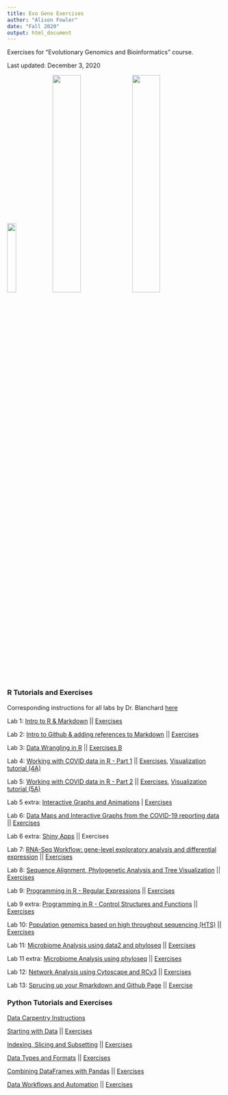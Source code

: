 ```yaml
---
title: Evo Geno Exercises
author: "Alison Fowler"
date: "Fall 2020"
output: html_document
---
```


Exercises for "Evolutionary Genomics and Bioinformatics" course.

Last updated: December 3, 2020 

<img src="images/IMG_1285.JPG" width="20.3%">
<img src="images/IMG_1530.JPG" width="36%"> <img src="images/pasiecnik2020.JPG" width="36%">

### R Tutorials and Exercises

Corresponding instructions for all labs by Dr. Blanchard [here](https://jeffreyblanchard.github.io/EvoGeno/)

Lab 1: [Intro to R & Markdown](https://moodle.umass.edu/pluginfile.php/3374622/mod_resource/content/2/EvoGeno_Lab1.html) || [Exercises](Lab1_AEF.html)

Lab 2: [Intro to Github & adding references to Markdown](https://moodle.umass.edu/pluginfile.php/3402381/mod_resource/content/4/EvoGeno_Lab2_GitHub.html) || [Exercises](Lab2_AEF.html)

Lab 3: [Data Wrangling in R](https://moodle.umass.edu/pluginfile.php/3417996/mod_resource/content/2/Evo_Geno_Lab3_Data_Wrangling.html) || [Exercises B](Lab3B_complete.html)

Lab 4: [Working with COVID data in R - Part 1](https://jeffreyblanchard.github.io/EvoGeno/EvoGeno_Lab4_covid.html) || [Exercises](Lab4.html), [Visualization tutorial (4A)](Lab-4A.html)

Lab 5: [Working with COVID data in R - Part 2](https://jeffreyblanchard.github.io/EvoGeno/EvoGeno_Lab5_covid.html) || [Exercises](Lab5.html), [Visualization tutorial (5A)](Lab5A.html)

Lab 5 extra: [Interactive Graphs and Animations](https://jeffreyblanchard.github.io/EvoGeno/EvoGeno_Lab5x_interactive_graphs.html) | [Exercises](Lab5-Extra.html)

Lab 6: [Data Maps and Interactive Graphs from the COVID-19 reporting data](https://moodle.umass.edu/pluginfile.php/3456359/mod_resource/content/2/EvoGeno_Lab6_maps.html) || [Exercises](Lab6.html)

Lab 6 extra: [Shiny Apps](https://moodle.umass.edu/pluginfile.php/3460973/mod_resource/content/6/EvoGenoLab6x_Shiny.html) || Exercises

Lab 7: [RNA-Seq Workflow: gene-level exploratory analysis and differential expression](https://moodle.umass.edu/pluginfile.php/3477519/mod_resource/content/1/EvoGeno_Lab7_rnaseq.html) || [Exercises](Lab_7.html)

Lab 8: [Sequence Alignment, Phylogenetic Analysis and Tree Visualization](https://jeffreyblanchard.github.io/EvoGeno/EvoGeno_Lab8_phylogenetic.html#ngphylogeny.fr---a-quick-and-easy-working-flow-including-multiple-sequence-alignment-phylogenetic-analysis-and-tree-visualization) || [Exercises](Lab8.html)

Lab 9: [Programming in R - Regular Expressions](https://jeffreyblanchard.github.io/EvoGeno/EvoGeno_Lab9_stringr.html#class-exercises) || [Exercises](Lab9A.html)

Lab 9 extra: [Programming in R - Control Structures and Functions](https://jeffreyblanchard.github.io/EvoGeno/EvoGeno_Lab9x_progR_loops.html) || [Exercises](Lab9x.html)

Lab 10: [Population genomics based on high throughput sequencing (HTS)](https://jeffreyblanchard.github.io/EvoGeno/EvoGeno_Lab10_SNP.html) || [Exercises](Lab10.html)

Lab 11: [Microbiome Analysis using data2 and phyloseq](https://jeffreyblanchard.github.io/EvoGeno/EvoGeno_Lab11_phyloseq.html) || [Exercises](Lab11.html)

Lab 11 extra:  [Microbiome Analysis using phyloseq](https://jeffreyblanchard.github.io/EvoGeno/EvoGeno_Lab11x_phyloseq.html) || [Exercises](Lab11x.html)

Lab 12: [Network Analysis using Cytoscape and RCy3](https://jeffreyblanchard.github.io/EvoGeno/EvoGeno_Lab12_cytoscape.html) || [Exercises](Lab12.html)

Lab 13: [Sprucing up your Rmarkdown and Github Page](https://jeffreyblanchard.github.io/EvoGeno/EvoGeno_Lab13_pretty.html) || [Exercise](lab13/_site/index.html)

### Python Tutorials and Exercises  

[Data Carpentry Instructions](https://datacarpentry.org/python-ecology-lesson/) 

[Starting with Data](https://datacarpentry.org/python-ecology-lesson/02-starting-with-data/index.html) ||  [Exercises](Lab3-Python-Starting-With-Data.html)

[Indexing, Slicing and Subsetting](https://datacarpentry.org/python-ecology-lesson/03-index-slice-subset/index.html) || [Exercises](Lab3-Indexing-etc.html)

[Data Types and Formats](https://datacarpentry.org/python-ecology-lesson/04-data-types-and-format/index.html) || [Exercises](Lab3-Data-Types.html) 

[Combining DataFrames with Pandas](https://datacarpentry.org/python-ecology-lesson/05-merging-data/index.html) || [Exercises](DataFrames-with-pandas.html)

[Data Workflows and Automation](https://datacarpentry.org/python-ecology-lesson/06-loops-and-functions/index.html) || [Exercises](data-workflows.html)